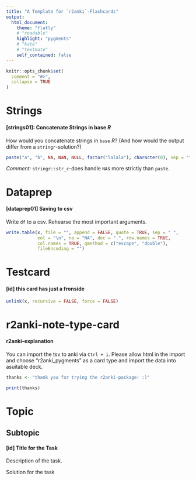 ```yaml
---
title: "A Template for `r2anki`-Flashcards"
output:
  html_document:
    theme: "flatly"
    # "readable"
    highlight: "pygments"
    # "kate"
    # "textmate"
    self_contained: false
---
```

```r
knitr::opts_chunk$set(
  comment = "#>",
  collapse = TRUE
)
```

# Strings
<!-- Tags: strings-->
#### [strings01]: Concatenate Strings in base *R*
<!-- Tags: r2anki-demo, task-->
How would you concatenate strings in `base` *R*?
(And how would the output differ from a `stringr`-solution?)

<!-- start backside -->
```r
paste("a", "b", NA, NaN, NULL, factor("lalala"), character(0), sep = "")
```
*Comment:* `stringr::str_c`-does handle `NA`s more strictly than `paste`.
<!-- end backside -->

# Dataprep
#### [dataprep01] Saving to csv
<!-- Tags: r2anki-demo, task-->
Write `df` to a csv. Rehearse the most important arguments.

<!-- start backside -->
```r
write.table(x, file = "", append = FALSE, quote = TRUE, sep = " ",
            eol = "\n", na = "NA", dec = ".", row.names = TRUE,
            col.names = TRUE, qmethod = c("escape", "double"),
            fileEncoding = "")
```
<!-- end backside -->

# Testcard
<!-- Tags: *general tags for all cards in the topic* -->
#### [id] this card has just a fronside
<!-- Tags: *additional tags for this specific card* -->
```r
unlink(x, recursive = FALSE, force = FALSE)
```
<!-- start backside -->
<!-- end backside -->

# r2anki-note-type-card
<!-- Tags: *general tags for all cards in the topic* -->
#### r2anki-explanation
<!-- Tags: *additional tags for this specific card* -->
You can import the tsv to anki via `Ctrl + i`. Please allow html in the import and choose "r2anki_pygments" as a card type and import the data into asuitable deck.

<!-- start backside -->
```r
thanks <- "thank you for trying the r2anki-package! :)"
```
```r
print(thanks)
```
<!-- end backside -->

# Topic
<!-- Tags: *general tags for all cards in the topic* -->
## Subtopic
#### [id] Title for the Task
<!-- Tags: *additional tags for this specific card* -->
Description of the task.

<!-- start backside -->
Solution for the task
<!-- end backside -->